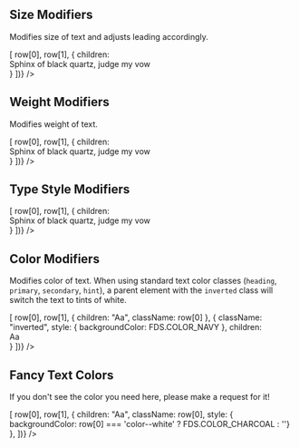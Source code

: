 
<Meta title="Style Utilities/Type Modifiers"  />

## Size Modifiers
Modifies size of text and adjusts leading accordingly.

<Story name="Size Modifiers">
  <TableLayout 
    isCSS
    headers={['class', 'description', 'sample']}
    rows={[
      ['fontSize--4xl', '4XL Text'],
      ['fontSize--3xl', '3XL Text'],
      ['fontSize--2xl', '2XL Text'],
      ['fontSize--xl', 'XL Text'],
      ['fontSize--l', 'L Text'],
      ['fontSize--default', 'Default text (default)'],
      ['fontSize--s', 'S Text'],
      ['fontSize--xs', 'XS Text'],
    ].map(row => [
      row[0],
      row[1],
      { children: <div className={row[0]}>Sphinx of black quartz, judge my vow</div> }
    ])}
  />
</Story>

## Weight Modifiers
Modifies weight of text.

<Story name="Weight Modifiers">
  <TableLayout 
    isCSS
    headers={['class', 'description', 'sample']}
    rows={[
      ['fontWeight--bold', 'Bold text'],
      ['fontWeight--book', 'Book text'],
    ].map(row => [
      row[0],
      row[1],
      { children: <div className={row[0]}>Sphinx of black quartz, judge my vow</div> }
    ])}
  />
</Story>

## Type Style Modifiers

<Story name="Type Style Modifiers">
  <TableLayout 
    isCSS
    headers={['class', 'description', 'sample']}
    rows={[
      ['fontStyle--italic', 'Italic text'],
      ['fontStyle--underline', 'Underline text'],
      ['fontStyle--caps', 'Uppercase text'],
    ].map(row => [
      row[0],
      row[1],
      { children: <div className={row[0]}>Sphinx of black quartz, judge my vow</div> }
    ])}
  />
</Story>

## Color Modifiers
Modifies color of text.
When using standard text color classes (`heading`, `primary`, `secondary`, `hint`),
a parent element with the `inverted` class will switch the text to tints of white.

<Story name="Color Modifiers">
  <TableLayout 
    isCSS
    headers={['class', 'description', 'color', 'inverted']}
    rows={[
      ['color--heading', 'Heading text color'],
      ['color--primary', 'Primary text color (default)'],
      ['color--secondary', 'Secondary text color'],
      ['color--hint', 'Hint text color'],
      ['color--success', 'Success text color'],
      ['color--error', 'Error text color'],
    ].map(row => [
      row[0],
      row[1],
      { children: "Aa", className: row[0] },
      { className: "inverted", style: { backgroundColor: FDS.COLOR_NAVY }, children: <div className={row[0]}>Aa</div> }
    ])}
  />
</Story>

## Fancy Text Colors
If you don't see the color you need here, please make a request for it!

<Story name="Fancy Text Colors">
  <TableLayout 
    isCSS
    headers={['class', 'description', 'color']}
    rows={[
      ['color--slate', 'Slate text'],
      ['color--green', 'Green text'],
      ['color--mint', 'Mint text'],
      ['color--navy', 'Navy text'],
      ['color--blue', 'Blue text'],
      ['color--aqua', 'Aqua text'],
      ['color--sky', 'Sky text'],
      ['color--violet', 'Violet text'],
      ['color--purple', 'Purple text'],
      ['color--red', 'Red text'],
      ['color--orange', 'Orange text'],
      ['color--white', 'White text'],
    ].map(row => [
      row[0],
      row[1],
      { children: "Aa", className: row[0], style: { backgroundColor: row[0] === 'color--white' ? FDS.COLOR_CHARCOAL : ''} },
    ])}
  />
</Story>
